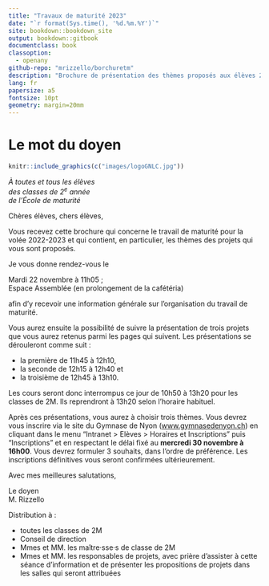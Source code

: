 ```yaml
---
title: "Travaux de maturité 2023"
date: "`r format(Sys.time(), '%d.%m.%Y')`"
site: bookdown::bookdown_site
output: bookdown::gitbook
documentclass: book
classoption:
  - openany
github-repo: "mrizzello/borchuretm"
description: "Brochure de présentation des thèmes proposés aux élèves 2M du GNLC"
lang: fr
papersize: a5
fontsize: 10pt
geometry: margin=20mm
---
```


# Le mot du doyen {-}

```r
knitr::include_graphics(c("images/logoGNLC.jpg"))
```

\vspace{\stretch{1}}

::: {.signature data-latex=""}
_À toutes et tous les élèves_  
_des classes de 2^e^ année_  
_de l'École de maturité_
:::

\vspace{\stretch{1}}

Chères élèves, chers élèves,

Vous recevez cette brochure qui concerne le travail de maturité pour la volée 2022-2023 et qui contient, en particulier, les thèmes des projets qui vous sont proposés.

Je vous donne rendez-vous le

::: {.centerbold data-latex=""}
Mardi 22 novembre à 11h05 ;  
Espace Assemblée (en prolongement de la cafétéria)
:::

afin d'y recevoir une information générale sur l'organisation du travail de maturité.

Vous aurez ensuite la possibilité de suivre la présentation de trois projets que vous aurez retenus parmi les pages qui suivent. Les présentations se dérouleront comme suit :

- la première de 11h45 à 12h10,
- la seconde de 12h15 à 12h40 et
- la troisième de 12h45 à 13h10.

Les cours seront donc interrompus ce jour de 10h50 à 13h20 pour les classes de 2M. Ils reprendront à 13h20 selon l'horaire habituel.

\clearpage

Après ces présentations, vous aurez à choisir trois thèmes. Vous devrez vous inscrire via le site du Gymnase de Nyon ([www.gymnasedenyon.ch](www.gymnasedenyon.ch)) en cliquant dans le menu "Intranet > Elèves > Horaires et Inscriptions" puis "Inscriptions" et en respectant le délai fixé au **mercredi 30 novembre à 16h00**. Vous devrez formuler 3 souhaits, dans l'ordre de préférence. Les inscriptions définitives vous seront confirmées ultérieurement.


Avec mes meilleures salutations,

::: {.signature data-latex=""}
Le doyen  
M. Rizzello
:::

\vspace{\stretch{1}}

Distribution à :

- toutes les classes de 2M
- Conseil de direction
- Mmes et MM. les maître·sse·s de classe de 2M
- Mmes et MM. les responsables de projets, avec prière d'assister à cette séance d'information et de présenter les propositions de projets dans les salles qui seront attribuées
